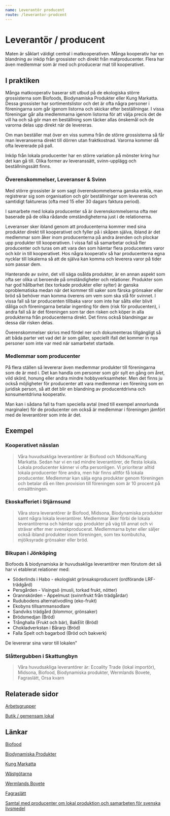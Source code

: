 ```yaml
---
name: Leverantör producent
route: /leverantor-prodcent
---
```


# Leverantör / producent

Maten är såklart väldigt central i matkooperativen. Många kooperativ har en blandning av inköp från grossister och direkt från matproducenter. Flera har även medlemmar som är med och producerar mat till kooperativet.

## I praktiken

Många matkooperativ baserar sitt utbud på de ekologiska större grossisterna som Biofoods, Biodynamiska Produkter eller Kung Markatta. Dessa grossister har sortimentslistor och det är ofta några personer i föreningarna som går igenom listorna och skickar efter beställningar. I vissa föreningar går alla medlemmarna igenom listorna för att välja precis det de vill ha och så gör man en beställning som täcker allas önskemål och de varorna delas upp direkt när de levereras.

Om man beställer mat över en viss summa från de större grossisterna så får man leveranserna direkt till dörren utan fraktkostnad. Varorna kommer då ofta levererade på pall.

Inköp från lokala producenter har en större variation på mönster kring hur det kan gå till. Olika former av leveranssätt, svinn-upplägg och beställningssätt finns.

### Överenskommelser, Leveranser & Svinn

Med större grossister är som sagt överenskommelserna ganska enkla, man registrerar sig som organisation och gör beställningar som levereras och samtidigt faktureras (ofta med 15 eller 30 dagars faktura period).

I samarbete med lokala producenter så är överenskommelserna ofta mer baserade på de olika rådande omständigheterna just i de relationerna.

Leveranser sker ibland genom att producenterna kommer med sina produkter direkt till kooperativet och fyller på i skåpen själva, ibland är det medlemmar som åker inom producenterna på andra ärenden och plockar upp produkter till kooperativen. I vissa fall så samarbetar också fler producenter och turas om att vara den som hämtar flera producenters varor och kör in till kooperativet. Hos några kooperativ så har producenterna egna nycklar till lokalerna så att de själva kan komma och leverera varor på tider som passar dem.

Hanterande av svinn, det vill säga osålda produkter, är en annan aspekt som ofta ser olika ut beroende på omständigheter och relationer. Produkter som har god hållbarhet (tex torkade produkter eller sylter) är ganska oproblematiska medan när det kommer till saker som färska grönsaker eller bröd så behöver man komma överens om vem som ska stå för svinnet. I vissa fall så tar producenten tillbaka varor som inte har sålts eller blivit dåliga och föreningarna betalar ingenting för dem (risk för producenten), i andra fall så är det föreningen som tar den risken och köper in alla produkterna från producenterna direkt. Det finns också blandningar av dessa där risken delas.

Överenskommelser skrivs med fördel ner och dokumenteras tillgängligt så att båda parter vet vad det är som gäller, speciellt ifall det kommer in nya personer som inte var med när samarbetet startade.

### Medlemmar som producenter

På flera ställen så levererar även medlemmar produkter till föreningarna som de är med i. Det kan handla om personer som gör sylt en gång om året, vild skörd, honung eller andra mindre hobbyverksamheter. Men det finns ju också möjligheter för producenter att vara medlemmar i en förening som en juridisk person, så att det blir en blandning av producentdrivna och konsumentdrivna kooperativ.

Man kan i sådana fall ta fram speciella avtal (med till exempel annorlunda marginaler) för de producenter om också är medlemmar i föreningen jämfört med de leverantörer som inte är det.

## Exempel

### Kooperativet nässlan

> Våra huvudsakliga leverantörer är Biofood och Midsona/Kung Markatta. Sedan har vi en rad mindre leverantörer, de flesta lokala. Lokala producenter känner vi ofta personligen. Vi prioriterar alltid lokala producenter före andra, men här finns alltför få lokala producenter. Medlemmar kan sälja egna produkter genom föreningen och betalar då en liten provision till föreningen som är 10 procent på omsättningen.

### Ekoskafferiet i Stjärnsund

> Våra stora leverantörer är Biofood, Midsona, Biodynamiska produkter samt några lokala leverantörer. Medlemmar åker förbi de lokala leverantörerna och hämtar upp produkter på väg till annat och vi strävar efter mer svenskproducerat. Medlemmarna byter eller säljer också ibland produkter inom föreningen, som tex kombutcha, mjölksyrade grönsaker eller bröd.

### Bikupan i Jönköping

Biofoods & biodynamiska är huvudsakliga leverantörer men förutom det så har vi etablerat relationer med:

- Söderlinds i Habo - ekologiskt grönsaksproducent (ordförande LRF-trädgård)
- Persgården - Visingsö (musli, torkad frukt, nötter)
- Grannskörden - Äppelmust (svinnfrukt från trädgårdar)
- Rudubodens alternativodling (eko-frukt)
- Ekobyns tillsammansodlare
- Sandviks trädgård (blommor, grönsaker)
- Brödsmedjan (Bröd)
- Trånghalla (Frukt och bär), BakElit (Bröd)
- Chokladverkstan i Bårarp (Bröd)
- Falla Spelt och bagarbod (Bröd och bakverk)

De levererar sina varor till lokalen"

### Slåttergubben i Skattungbyn

> Våra huvudsakliga leverantörer är: Ecoality Trade (lokal importör), Midsona, Biofood, Biodynamiska produkter, Wermlands Bovete, Fagraslätt, Orsa kvarn

## Relaterade sidor

[Arbetsgrupper](Arbetsgrupper%20fe82865f758b41b5b523beb25b8cd84a.md)

[Butik / gemensam lokal](Butik%20gemensam%20lokal%20deb26057b82b424fad41e5d68edc6016.md)

## Länkar

[Biofood](https://biofood.se/)

[Biodynamiska Produkter](https://www.biodynamiskaprodukter.se/sortiment/)

[Kung Markatta](https://www.kungmarkatta.se/produkter/)

[Wästgötarna](http://wastgotarna.se/)

[Wermlands Bovete](https://www.wermlands-bovete.se/)

[Fagraslätt](https://www.fagraslatt.se/)

[Samtal med producenter om lokal produktion och samarbeten för svenska livsmedel](https://www.youtube.com/embed/PmoMYqt4KXI)
